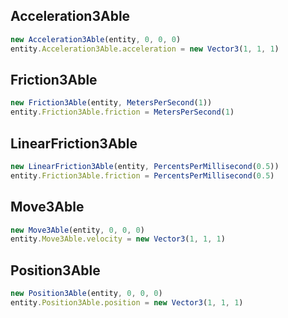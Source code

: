 
<Nav selected="ables" />

## Acceleration3Able
```typescript
new Acceleration3Able(entity, 0, 0, 0)
entity.Acceleration3Able.acceleration = new Vector3(1, 1, 1)
```

## Friction3Able
```typescript
new Friction3Able(entity, MetersPerSecond(1))
entity.Friction3Able.friction = MetersPerSecond(1)
```

## LinearFriction3Able
```typescript
new LinearFriction3Able(entity, PercentsPerMillisecond(0.5))
entity.Friction3Able.friction = PercentsPerMillisecond(0.5)
```


## Move3Able
```typescript
new Move3Able(entity, 0, 0, 0)
entity.Move3Able.velocity = new Vector3(1, 1, 1)
```

## Position3Able
```typescript
new Position3Able(entity, 0, 0, 0)
entity.Position3Able.position = new Vector3(1, 1, 1)
```
